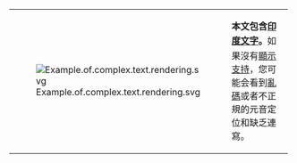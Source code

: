 <div class="infobox" style="width:{{{width|268px}}}; padding:0.2em; margins:0em;"><!--268px matches width of [[Template:Infobox Country or territory]]-->
{| width="{{{width|268}}}" align="right" class="expansion" style="background:#f7f8ff; border-collapse:collapse; padding:0em; margins:0em; font-size:smaller; line-height:1.2em;"
|style="width:62px; vertical-align:middle;"| [[File:Example.of.complex.text.rendering.svg]]
|style="vertical-align:middle;"| <span style="line-height:1.6em;">'''本文包含[[婆罗米系文字|印度文字]]。'''</span>如果沒有[[:en:Help:Multilingual support (Indic)|顯示支持]]，您可能会看到[[亂碼]]或者不正規的元音定位和缺乏連寫。
|}</div><noinclude>{{documentation}}</noinclude>
